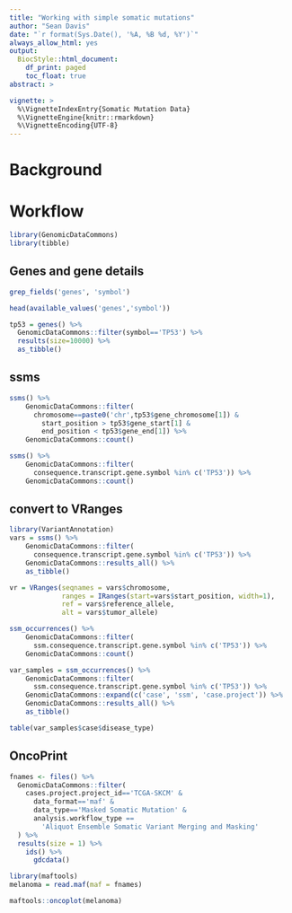 ```yaml
---
title: "Working with simple somatic mutations"
author: "Sean Davis"
date: "`r format(Sys.Date(), '%A, %B %d, %Y')`"
always_allow_html: yes
output:
  BiocStyle::html_document:
    df_print: paged
    toc_float: true
abstract: >

vignette: >
  %\VignetteIndexEntry{Somatic Mutation Data}
  %\VignetteEngine{knitr::rmarkdown}
  %\VignetteEncoding{UTF-8}
---
```


# Background



# Workflow

```r
library(GenomicDataCommons)
library(tibble)
```

## Genes and gene details

```r
grep_fields('genes', 'symbol')
```
```r
head(available_values('genes','symbol'))
```



```r
tp53 = genes() %>% 
  GenomicDataCommons::filter(symbol=='TP53') %>% 
  results(size=10000) %>% 
  as_tibble()
```


## ssms

```r
ssms() %>% 
    GenomicDataCommons::filter(
      chromosome==paste0('chr',tp53$gene_chromosome[1]) &
        start_position > tp53$gene_start[1] & 
        end_position < tp53$gene_end[1]) %>% 
    GenomicDataCommons::count()
```

```r
ssms() %>% 
    GenomicDataCommons::filter(
      consequence.transcript.gene.symbol %in% c('TP53')) %>% 
    GenomicDataCommons::count()
```

## convert to VRanges

```r
library(VariantAnnotation)
vars = ssms() %>% 
    GenomicDataCommons::filter(
      consequence.transcript.gene.symbol %in% c('TP53')) %>% 
    GenomicDataCommons::results_all() %>%
    as_tibble()
```

```r
vr = VRanges(seqnames = vars$chromosome,
             ranges = IRanges(start=vars$start_position, width=1),
             ref = vars$reference_allele,
             alt = vars$tumor_allele)
```

```r
ssm_occurrences() %>% 
    GenomicDataCommons::filter(
      ssm.consequence.transcript.gene.symbol %in% c('TP53')) %>% 
    GenomicDataCommons::count()
```

```r
var_samples = ssm_occurrences() %>% 
    GenomicDataCommons::filter(
      ssm.consequence.transcript.gene.symbol %in% c('TP53')) %>% 
    GenomicDataCommons::expand(c('case', 'ssm', 'case.project')) %>%
    GenomicDataCommons::results_all() %>% 
    as_tibble()
```

```r
table(var_samples$case$disease_type)
```

## OncoPrint

```r
fnames <- files() %>%
  GenomicDataCommons::filter(
    cases.project.project_id=='TCGA-SKCM' &
      data_format=='maf' &
      data_type=='Masked Somatic Mutation' &
      analysis.workflow_type ==
        'Aliquot Ensemble Somatic Variant Merging and Masking'
  ) %>%
  results(size = 1) %>%
    ids() %>%
      gdcdata()
```

```r
library(maftools)
melanoma = read.maf(maf = fnames)
```

```r
maftools::oncoplot(melanoma)
```
